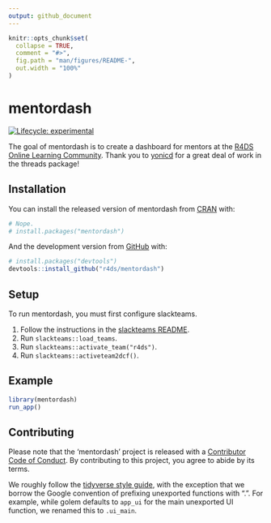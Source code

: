 ```yaml
---
output: github_document
---
```


<!-- README.md is generated from README.Rmd. Please edit that file -->

```r
knitr::opts_chunk$set(
  collapse = TRUE,
  comment = "#>",
  fig.path = "man/figures/README-",
  out.width = "100%"
)
```

# mentordash

<!-- badges: start -->
[![Lifecycle: experimental](https://img.shields.io/badge/lifecycle-experimental-orange.svg)](https://www.tidyverse.org/lifecycle/#experimental)
<!-- badges: end -->

The goal of mentordash is to create a dashboard for mentors at the [R4DS Online Learning Community](https://www.rfordatasci.com/).
Thank you to [yonicd](https://github.com/yonicd/threads/) for a great deal of work in the threads package!

## Installation

You can install the released version of mentordash from [CRAN](https://CRAN.R-project.org) with:

``` r
# Nope.
# install.packages("mentordash")
```

And the development version from [GitHub](https://github.com/) with:

``` r
# install.packages("devtools")
devtools::install_github("r4ds/mentordash")
```

## Setup

To run mentordash, you must first configure slackteams.

1. Follow the instructions in the [slackteams README](https://github.com/yonicd/slackteams/blob/master/README.md).
2. Run `slackteams::load_teams`.
3. Run `slackteams::activate_team("r4ds")`.
4. Run `slackteams::activeteam2dcf()`.

## Example

```r
library(mentordash)
run_app()
```

## Contributing

Please note that the 'mentordash' project is released with a [Contributor Code of Conduct](CODE_OF_CONDUCT.md).
By contributing to this project, you agree to abide by its terms.

We roughly follow the [tidyverse style guide](https://style.tidyverse.org/), with the exception that we borrow the Google convention of prefixing unexported functions with ".". For example, while golem defaults to `app_ui` for the main unexported UI function, we renamed this to `.ui_main`.
